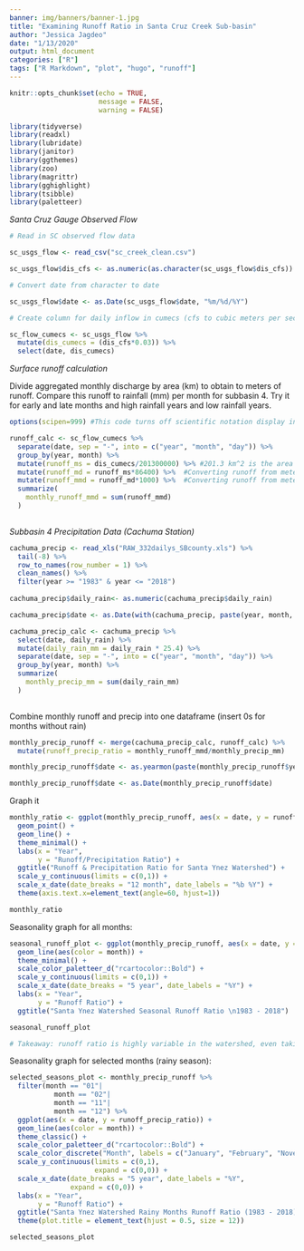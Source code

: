 ```yaml
---
banner: img/banners/banner-1.jpg
title: "Examining Runoff Ratio in Santa Cruz Creek Sub-basin"
author: "Jessica Jagdeo"
date: "1/13/2020"
output: html_document
categories: ["R"]
tags: ["R Markdown", "plot", "hugo", "runoff"]
---
```


```r
knitr::opts_chunk$set(echo = TRUE,
                      message = FALSE,
                      warning = FALSE)
```


```r

library(tidyverse)
library(readxl)
library(lubridate)
library(janitor)
library(ggthemes)
library(zoo)
library(magrittr)
library(gghighlight)
library(tsibble)
library(paletteer)
```

*Santa Cruz Gauge Observed Flow*
```r

# Read in SC observed flow data

sc_usgs_flow <- read_csv("sc_creek_clean.csv")

sc_usgs_flow$dis_cfs <- as.numeric(as.character(sc_usgs_flow$dis_cfs))

# Convert date from character to date

sc_usgs_flow$date <- as.Date(sc_usgs_flow$date, "%m/%d/%Y")

# Create column for daily inflow in cumecs (cfs to cubic meters per second (cumecs)) 

sc_flow_cumecs <- sc_usgs_flow %>% 
  mutate(dis_cumecs = (dis_cfs*0.03)) %>% 
  select(date, dis_cumecs)

```

*Surface runoff calculation*

Divide aggregated monthly discharge by area (km) to obtain to meters of runoff. 
Compare this runoff to rainfall (mm) per month for subbasin 4.
Try it for early and late months and high rainfall years and low rainfall years.

```r

options(scipen=999) #This code turns off scientific notation display in dataframes

runoff_calc <- sc_flow_cumecs %>% 
  separate(date, sep = "-", into = c("year", "month", "day")) %>% 
  group_by(year, month) %>% 
  mutate(runoff_ms = dis_cumecs/201300000) %>% #201.3 km^2 is the area of the subbasin 4. Converted it to meters to obtain runoff in meters per second.
  mutate(runoff_md = runoff_ms*86400) %>%  #Converting runoff from meters per second to meters per day by multiplying by 86400 seconds in a day
  mutate(runoff_mmd = runoff_md*1000) %>%  #Converting runoff from meters per day to millimeters per day for easy precip comparison
  summarize(
    monthly_runoff_mmd = sum(runoff_mmd)
  ) 
  

```

*Subbasin 4 Precipitation Data (Cachuma Station)*
```r

cachuma_precip <- read_xls("RAW_332dailys_SBcounty.xls") %>%
  tail(-8) %>% 
  row_to_names(row_number = 1) %>% 
  clean_names() %>%
  filter(year >= "1983" & year <= "2018") 
  
cachuma_precip$daily_rain<- as.numeric(cachuma_precip$daily_rain)

cachuma_precip$date <- as.Date(with(cachuma_precip, paste(year, month, day, sep="-")), "%Y-%m-%d")

cachuma_precip_calc <- cachuma_precip %>% 
  select(date, daily_rain) %>% 
  mutate(daily_rain_mm = daily_rain * 25.4) %>% 
  separate(date, sep = "-", into = c("year", "month", "day")) %>%
  group_by(year, month) %>%
  summarize(
    monthly_precip_mm = sum(daily_rain_mm)
  )
         
```

Combine monthly runoff and precip into one dataframe (insert 0s for months without rain)
```r

monthly_precip_runoff <- merge(cachuma_precip_calc, runoff_calc) %>% 
  mutate(runoff_precip_ratio = monthly_runoff_mmd/monthly_precip_mm)

monthly_precip_runoff$date <- as.yearmon(paste(monthly_precip_runoff$year, monthly_precip_runoff$month), "%Y %m")

monthly_precip_runoff$date <- as.Date(monthly_precip_runoff$date)


```

Graph it
```r

monthly_ratio <- ggplot(monthly_precip_runoff, aes(x = date, y = runoff_precip_ratio)) +
  geom_point() +
  geom_line() +
  theme_minimal() +
  labs(x = "Year",
       y = "Runoff/Precipitation Ratio") +
  ggtitle("Runoff & Precipitation Ratio for Santa Ynez Watershed") +
  scale_y_continuous(limits = c(0,1)) +
  scale_x_date(date_breaks = "12 month", date_labels = "%b %Y") +
  theme(axis.text.x=element_text(angle=60, hjust=1))

monthly_ratio

```

Seasonality graph for all months:
```r

seasonal_runoff_plot <- ggplot(monthly_precip_runoff, aes(x = date, y = runoff_precip_ratio)) +
  geom_line(aes(color = month)) +
  theme_minimal() +
  scale_color_paletteer_d("rcartocolor::Bold") +
  scale_y_continuous(limits = c(0,1)) +
  scale_x_date(date_breaks = "5 year", date_labels = "%Y") +
  labs(x = "Year",
       y = "Runoff Ratio") +
  ggtitle("Santa Ynez Watershed Seasonal Runoff Ratio \n1983 - 2018")

seasonal_runoff_plot

# Takeaway: runoff ratio is highly variable in the watershed, even taking into consideration seasonality 

```

Seasonality graph for selected months (rainy season): 
```r

selected_seasons_plot <- monthly_precip_runoff %>% 
  filter(month == "01"|
           month == "02"|
           month == "11"|
           month == "12") %>% 
  ggplot(aes(x = date, y = runoff_precip_ratio)) +
  geom_line(aes(color = month)) +
  theme_classic() +
  scale_color_paletteer_d("rcartocolor::Bold") +
  scale_color_discrete("Month", labels = c("January", "February", "November", "December")) +
  scale_y_continuous(limits = c(0,1),
                     expand = c(0,0)) +
  scale_x_date(date_breaks = "5 year", date_labels = "%Y",
               expand = c(0,0)) +
  labs(x = "Year",
       y = "Runoff Ratio") +
  ggtitle("Santa Ynez Watershed Rainy Months Runoff Ratio (1983 - 2018)") +
  theme(plot.title = element_text(hjust = 0.5, size = 12))

selected_seasons_plot

```
